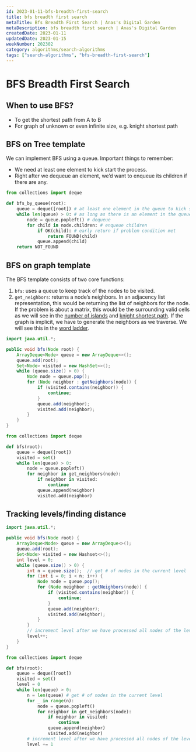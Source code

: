 ```yaml
---
id: 2023-01-11-bfs-breadth-first-search
title: bfs breadth first search
metaTitle: Bfs Breadth First Search | Anas's Digital Garden
metaDescription: bfs breadth first search | Anas's Digital Garden
createdDate: 2023-01-11
updatedDate: 2023-01-15
weekNumber: 202302
category: algorithms/search-algorithms
tags: ["search-algorithms", "bfs-breadth-first-search"]
---
```


# BFS Breadth First Search

## When to use BFS?

- To get the shortest path from A to B
- For graph of unknown or even infinite size, e.g. knight shortest path

## BFS on Tree template

We can implement BFS using a queue. Important things to remember:

- We need at least one element to kick start the process.
- Right after we dequeue an element, we’d want to enqueue its children if there are any.

```python
from collections import deque

def bfs_by_queue(root):
    queue = deque([root]) # at least one element in the queue to kick start bfs
    while len(queue) > 0: # as long as there is an element in the queue
        node = queue.popleft() # dequeue
        for child in node.children: # enqueue children
            if OK(child): # early return if problem condition met
                return FOUND(child)
            queue.append(child)
    return NOT_FOUND
```

## BFS on graph template

The BFS template consists of two core functions:

1. `bfs`: uses a queue to keep track of the nodes to be visited.
2. `get_neighbors`: returns a node’s neighbors. In an adjacency list representation, this would be returning the list of neighbors for the node. If the problem is about a matrix, this would be the surrounding valid cells as we will see in the [number of islands](https://www.educative.io/collection/page/5187571686572032/5949303171317760/5701561555615744) and [knight shortest path](https://www.educative.io/collection/page/5187571686572032/5949303171317760/6054014759206912). If the graph is implicit, we have to generate the neighbors as we traverse. We will see this in the [word ladder](https://www.educative.io/collection/page/5187571686572032/5949303171317760/6185495083089920).

```java
import java.util.*;

public void bfs(Node root) {
    ArrayDeque<Node> queue = new ArrayDeque<>();
    queue.add(root);
    Set<Node> visited = new HashSet<>();
    while (queue.size() > 0) {
        Node node = queue.pop();
        for (Node neighbor : getNeighbors(node)) {
            if (visited.contains(neighbor)) {
                continue;
            }
            queue.add(neighbor);
            visited.add(neighbor);
        }
    }
}
```

```python
from collections import deque

def bfs(root):
    queue = deque([root])
    visited = set()
    while len(queue) > 0:
        node = queue.popleft()
        for neighbor in get_neighbors(node):
            if neighbor in visited:
                continue
            queue.append(neighbor)
            visited.add(neighbor)
```

## Tracking levels/finding distance

```java
import java.util.*;

public void bfs(Node root) {
    ArrayDeque<Node> queue = new ArrayDeque<>();
    queue.add(root);
    Set<Node> visited = new Hashset<>();
    int level = 0;
    while (queue.size() > 0) {
        int n = queue.size();  // get # of nodes in the current level
        for (int i = 0; i < n; i++) {
            Node node = queue.pop();
            for (Node neighbor : getNeighbors(node)) {
                if (visited.contains(neighbor)) {
                    continue;
                }
                queue.add(neighbor);
                visited.add(neighbor);
            }
        }
        // increment level after we have processed all nodes of the level
        level++;
    }
}
```

```python
from collections import deque

def bfs(root):
    queue = deque([root])
    visited = set()
    level = 0
    while len(queue) > 0:
        n = len(queue) # get # of nodes in the current level
        for _ in range(n):
            node = queue.popleft()
            for neighbor in get_neighbors(node):
                if neighbor in visited:
                    continue
                queue.append(neighbor)
                visited.add(neighbor)
        # increment level after we have processed all nodes of the level
        level += 1
```
